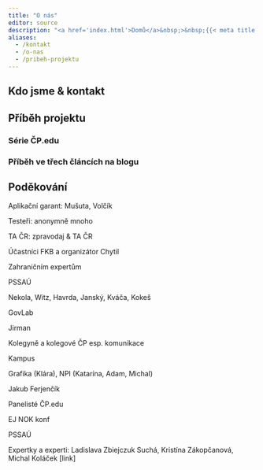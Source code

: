 ```yaml
---
title: "O nás"
editor: source
description: "<a href='index.html'>Domů</a>&nbsp;>&nbsp;{{< meta title >}}"
aliases: 
  - /kontakt
  - /o-nas
  - /pribeh-projektu
---
```


## Kdo jsme & kontakt {#kontakt}

## Příběh projektu

### Série ČP.edu

### Příběh ve třech článcích na blogu

## Poděkování

Aplikační garant: Mušuta, Volčík

Testeři: anonymně mnoho

TA ČR: zpravodaj & TA ČR

Účastníci FKB a organizátor Chytil

Zahraničním expertům

PSSAÚ

Nekola, Witz, Havrda, Janský, Kváča, Kokeš

GovLab

Jirman

Kolegyně a kolegové ČP esp. komunikace

Kampus

Grafika (Klára), NPI (Katarína, Adam, Michal)

Jakub Ferjenčík

Panelisté ČP.edu

EJ NOK konf

PSSAÚ

Expertky a experti: Ladislava Zbiejczuk Suchá, Kristína Zákopčanová, Michal Koláček [link]


